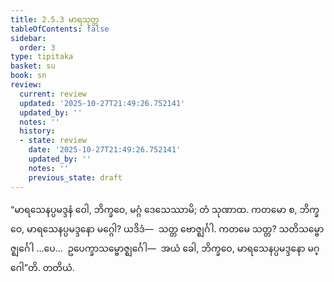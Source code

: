 ```yaml
---
title: 2.5.3 မာရသုတ္တ
tableOfContents: false
sidebar:
  order: 3
type: tipitaka
basket: su
book: sn
review:
  current: review
  updated: '2025-10-27T21:49:26.752141'
  updated_by: ''
  notes: ''
  history:
  - state: review
    date: '2025-10-27T21:49:26.752141'
    updated_by: ''
    notes: ''
    previous_state: draft
---
```



<ReviewStatus review={frontmatter.review} showDetails={true} />

<HypothesisAnnotation frontmatter={frontmatter} />

<DynamicBreadcrumb />

<Division number="224" book="sn" e="ch" v="18" p="312">

<Paragraph number="536" book="sn">
“မာရသေနပ္ပမဒ္ဒနံ ဝေါ, ဘိက္ခဝေ, မဂ္ဂံ ဒေသေဿာမိ; တံ သုဏာထ. ကတမော စ, ဘိက္ခဝေ, မာရသေနပ္ပမဒ္ဒနော မဂ္ဂေါ? ယဒိဒံ—  သတ္တ ဗောဇ္ဈင်္ဂါ. ကတမေ သတ္တ? သတိသမ္ဗောဇ္ဈင်္ဂေါ …ပေ…  ဥပေက္ခာသမ္ဗောဇ္ဈင်္ဂေါ—  အယံ ခေါ, ဘိက္ခဝေ, မာရသေနပ္ပမဒ္ဒနော မဂ္ဂေါ”တိ.

</Paragraph>
</Division>

<Paragraph number="537" type="center" book="sn">
တတိယံ.
</Paragraph>